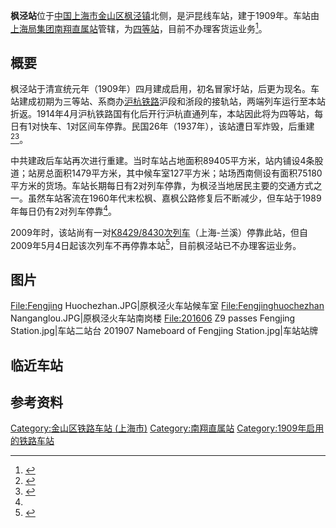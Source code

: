 {{Infobox China railway station 
|name = 枫泾站
|eng_name = Fengjing Railway Station
|symbol_right = {{rint|cn|rail}}
|image = Platform of Fengjing Railway Station.jpg
|caption = 枫泾站站台
|code =  32120<ref>{{cite book|title=中华人民共和国铁路车站代码（GB/T 10302-2010）|publisher=中国标准出版社|year=2010|isbn=155066140495|ignore-isbn-error=true|pages=10}}</ref>
|commercial_code = FJH
|pinyin_code = FJI
|address = [[上海市|上海市]][[金山区_(上海市)|金山区]][[枫泾镇|枫泾镇]]
|coordinates = {{coord|30.894262|N|121.025101|E|display=inline,title}}
|owned = [[上海局集团|上海局集团]][[南翔直属站|南翔直属站]]
|line = [[沪昆铁路|沪昆铁路]]（原[[沪杭铁路|沪杭铁路]]）
|classification = [[四等站_(中鐵)|四等站]]
|former = 冒家圩站
}}
'''枫泾站'''位于[[中国|中国]][[上海市|上海市]][[金山区_(上海市)|金山区]][[枫泾镇|枫泾镇]]北侧，是沪昆线车站，建于1909年。车站由[[上海局集团|上海局集团]][[南翔直属站|南翔直属站]]管辖，为[[四等站_(中鐵)|四等站]]，目前不办理客货运业务<ref name="12306info">{{Cite web |url=http://hyfw.12306.cn/hyinfo/action/FwcszsAction_index?type=1 |title=12306货运站点查询 上海铁路局 |access-date=2019-04-27 |archive-date=2016-11-06 |archive-url=https://web.archive.org/web/20161106075157/http://hyfw.12306.cn/hyinfo/action/FwcszsAction_index?type=1 |dead-url=no }}</ref>。

==概要==
枫泾站于清宣统元年（1909年）四月建成启用，初名冒家圩站，后更为现名。车站建成初期为三等站、系商办[[沪杭铁路|沪杭铁路]]沪段和浙段的接轨站，两端列车运行至本站折返。1914年4月沪杭铁路国有化后开行沪杭直通列车，本站因此将为四等站，每日有1对快车、1对区间车停靠。民国26年（1937年），该站遭日军炸毁，后重建<ref>{{cite web|title=首页 --区县志->--县志->--金山县志->--第十二编交通->--第二章车站港口->--第三节　车站|url=http://www.shtong.gov.cn/newsite/node2/node4/node2250/node3937/node5994/node8579/node62138/userobject1ai2339.html|publisher=上海市地方志办公室|date=2001-10-23|access-date=2019-04-15|archive-date=2016-03-26|archive-url=https://web.archive.org/web/20160326233518/http://www.shtong.gov.cn/Newsite/node2/node4/node2250/node3937/node5994/node8579/node62138/userobject1ai2339.html|dead-url=no}}</ref><ref name="fengjing">{{cite book|author=袁炳荣|title=枫泾镇志|publisher=汉语大词典出版社|year=1993|isbn=7543200996}}</ref>{{rp|85,86}}。

中共建政后车站再次进行重建。当时车站占地面积89405平方米，站内铺设4条股道；站房总面积1479平方米，其中候车室127平方米；站场西南侧设有面积75180平方米的货场。车站长期每日有2对列车停靠，为枫泾当地居民主要的交通方式之一。虽然车站客流在1960年代末松枫、嘉枫公路修复后不断减少，但车站于1989年每日仍有2对列车停靠<ref name="fengjing"/>{{rp|85,86}}。

2009年时，该站尚有一对[[T7763/7764次列车|K8429/8430次列车]]（上海-兰溪）停靠此站，但自2009年5月4日起该次列车不再停靠本站<ref>{{Cite web |url=http://lxnews.zjol.com.cn/article/2009/0430/article_19434.html |title=兰溪至上海列车有调整枫泾站将不再停靠 |access-date=2011-05-17 |archive-date=2009-11-30 |archive-url=https://web.archive.org/web/20091130224816/http://lxnews.zjol.com.cn/article/2009/0430/article_19434.html |dead-url=yes }}</ref>，目前枫泾站已不办理客运业务。

==图片==
<gallery>
File:Fengjing Huochezhan.JPG|原枫泾火车站候车室
File:Fengjinghuochezhan Nanganglou.JPG|原枫泾火车站南岗楼
File:201606 Z9 passes Fengjing Station.jpg|车站二站台
201907 Nameboard of Fengjing Station.jpg|车站站牌
</gallery>

==临近车站==
{{start rail box|[[File:China_Railways.svg|16px]] [[中国铁路|中国铁路]]}}
{{s-inop|[[石湖荡站|石湖荡站]]<br /><s>''[[新浜站|新浜站]]''</s>(已撤销)|{{站|上海}}方向}}
{{s-line|[[沪昆铁路|沪昆铁路]]<br />←  14km 枫泾站 12km →}}
{{s-inop|[[嘉善站|嘉善站]]|{{站|昆明}}方向}}
{{end box}}

==参考资料==
{{commonscat|Fengjing Railway Station}}
{{reflist}}

{{沪昆铁路}}
{{上海车站列表}}

[[Category:金山区铁路车站_(上海市)|Category:金山区铁路车站 (上海市)]]
[[Category:南翔直属站|Category:南翔直属站]]
[[Category:1909年启用的铁路车站|Category:1909年启用的铁路车站]]